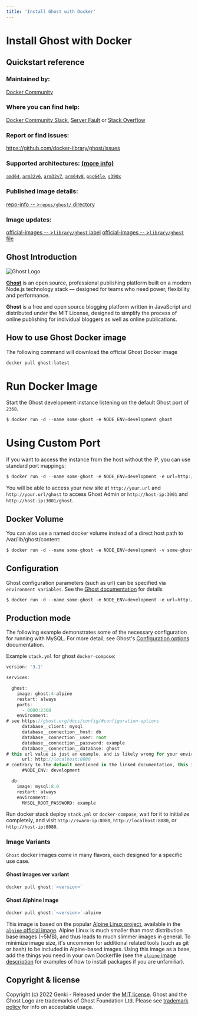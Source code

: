 ```yaml
---
title: 'Install Ghost with Docker'
---
```


# Install Ghost with Docker

## Quickstart reference

### Maintained by:
[Docker Community](https://github.com/docker-library/ghost)

### Where you can find help:
[Docker Community Slack](https://dockr.ly/comm-slack), [Server Fault](https://serverfault.com/help/on-topic) or [Stack Overflow](https://stackoverflow.com/help/on-topic)

### Report or find issues:
https://github.com/docker-library/ghost/issues

### Supported architectures: [(more info)](https://github.com/docker-library/official-images#architectures-other-than-amd64)

[`amd64`](https://hub.docker.com/r/amd64/ghost/), [`arm32v6`](https://hub.docker.com/r/arm32v6/ghost/), [`arm32v7`](https://hub.docker.com/r/arm32v7/ghost/), [`arm64v8`](https://hub.docker.com/r/arm64v8/ghost/), [`ppc64le`](https://hub.docker.com/r/ppc64le/ghost/), [`s390x`](https://hub.docker.com/r/s390x/ghost/)

### Published image details:

[repo-info -- >`repos/ghost/` directory](https://github.com/docker-library/repo-info/tree/master/repos/ghost)

### Image updates:

[official-images -- >`library/ghost` label](https://github.com/docker-library/official-images/issues?q=label%3Alibrary%2Fghost)
[official-images -- >`library/ghost` file](https://github.com/docker-library/official-images/blob/master/library/ghost)

## Ghost Introduction
![Ghost Logo](https://user-images.githubusercontent.com/94427218/206876794-d6c7c26d-6099-428c-9def-1c80eac13059.png)

**[Ghost](https://ghost.org?ref=docs-genki)** is an open source, professional publishing platform built on a modern Node.js technology stack — designed for teams who need power, flexibility and performance.

**Ghost** is a free and open source blogging platform written in JavaScript and distributed under the MIT License, designed to simplify the process of online publishing for individual bloggers as well as online publications.

## How to use Ghost Docker image

The following command will download the official Ghost Docker image

```js filename="docker ghost image"
docker pull ghost:latest
```

# Run Docker Image

Start the Ghost development instance listening on the default Ghost port of `2368`.

```js filename="Run Ghost Development"
$ docker run -d --name some-ghost -e NODE_ENV=development ghost
```

# Using Custom Port

If you want to access the instance from the host without the IP, you can use standard port mappings:

```js filename="Standard  Ghost Port Mapping"
$ docker run -d --name some-ghost -e NODE_ENV=development -e url=http://your.url -p 3001:2368 ghost
```

You will be able to access your new site at `http://your.url` and `http://your.url/ghost` to access Ghost Admin or `http://host-ip:3001` and `http://host-ip:3001/ghost`.

## Docker Volume

You can also use a named docker volume instead of a direct host path to /var/lib/ghost/content:

```js filename="Docker Custom Volume"
$ docker run -d --name some-ghost -e NODE_ENV=development -v some-ghost-data:/var/lib/ghost/content ghost

```

## Configuration

Ghost configuration parameters (such as url) can be specified via `environment variables`. See the [Ghost documentation](https://ghost.org/docs/concepts/config/#running-ghost-with-config-env-variables) for details

```js filename="Docker Config env variables"
$ docker run -d --name some-ghost -e NODE_ENV=development -e url=http://example.com ghost
```

## Production mode

The following example demonstrates some of the necessary configuration for running with MySQL. For more detail, see Ghost's [Configuration options](https://ghost.org/docs/config/#configuration-options) documentation.

Example `stack.yml` for ghost `docker-compose`:

```js filename="Docker Compose"
version: '3.1'

services:

  ghost:
    image: ghost:4-alpine
    restart: always
    ports:
      - 8080:2368
    environment:
# see https://ghost.org/docs/config/#configuration-options
      database__client: mysql
      database__connection__host: db
      database__connection__user: root
      database__connection__password: example
      database__connection__database: ghost
# this url value is just an example, and is likely wrong for your environment!
      url: http://localhost:8080
# contrary to the default mentioned in the linked documentation, this image defaults to NODE_ENV=production (so development mode needs to be explicitly specified if desired)
      #NODE_ENV: development

  db:
    image: mysql:8.0
    restart: always
    environment:
      MYSQL_ROOT_PASSWORD: example
 ```

Run docker stack deploy `stack.yml` or `docker-compose`, wait for it to initialize completely, and visit `http://swarm-ip:8080`, `http://localhost:8080`, or `http://host-ip:8080`.

### Image Variants

`Ghost` docker images come in many flavors, each designed for a specific use case.

#### Ghost images ver variant

```js filename="img variant"
docker pull ghost:`<version>`
```

#### Ghost Alphine Image

```js filename="ghost alphine image"
docker pull ghost:`<version>`-alpine
```

This image is based on the popular [Alpine Linux project](https://alpinelinux.org/), available in the [`alpine` official image](https://hub.docker.com/_/alpine). Alpine Linux is much smaller than most distribution base images (~5MB), and thus leads to much slimmer images in general.
To minimize image size, it's uncommon for additional related tools (such as git or bash) to be included in Alpine-based images. Using this image as a base, add the things you need in your own Dockerfile (see the [`alpine` image description](https://hub.docker.com/_/alpine/) for examples of how to install packages if you are unfamiliar).

## Copyright & license

Copyright (c) 2022 Genki - Released under the [MIT license](https://github.com/genkimedia/ghost/blob/main/LICENSE). Ghost and the Ghost Logo are trademarks of Ghost Foundation Ltd. Please see [trademark policy](https://ghost.org/trademark/) for info on acceptable usage.
